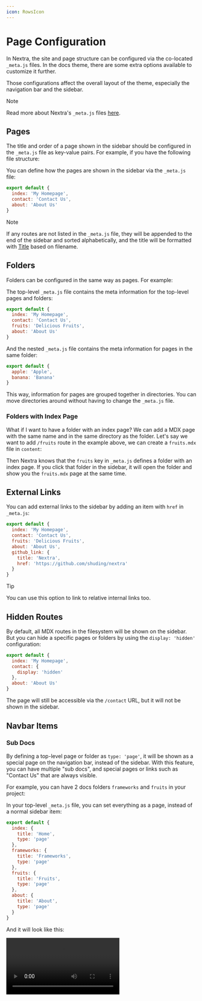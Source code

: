 ```yaml
---
icon: RowsIcon
---
```



# Page Configuration

In Nextra, the site and page structure can be configured via the co-located
`_meta.js` files. In the docs theme, there are some extra options available to
customize it further.

Those configurations affect the overall layout of the theme, especially the
navigation bar and the sidebar.

> [!NOTE]
>
> Read more about Nextra's `_meta.js` files
> [here](/docs/guide/organize-files#_metajs).

## Pages

The title and order of a page shown in the sidebar should be configured in the
`_meta.js` file as key-value pairs. For example, if you have the following file
structure:

<FileTree>
  <FileTree.Folder name="content" defaultOpen>
    <FileTree.File name="_meta.js" />
    <FileTree.File name="about.mdx" />
    <FileTree.File name="contact.mdx" />
    <FileTree.File name="index.mdx" />
  </FileTree.Folder>
</FileTree>

You can define how the pages are shown in the sidebar via the `_meta.js` file:

```js filename="_meta.js"
export default {
  index: 'My Homepage',
  contact: 'Contact Us',
  about: 'About Us'
}
```

> [!NOTE]
>
> If any routes are not listed in the `_meta.js` file, they will be appended to
> the end of the sidebar and sorted alphabetically, and the title will be
> formatted with [Title](https://title.sh) based on filename.

## Folders

Folders can be configured in the same way as pages. For example:

<FileTree>
  <FileTree.Folder name="content" defaultOpen>
    <FileTree.Folder name="fruits" defaultOpen>
      <FileTree.File name="_meta.js" />
      <FileTree.File name="apple.mdx" />
      <FileTree.File name="banana.mdx" />
    </FileTree.Folder>
    <FileTree.File name="_meta.js" />
    <FileTree.File name="about.mdx" />
    <FileTree.File name="contact.mdx" />
    <FileTree.File name="index.mdx" />
  </FileTree.Folder>
</FileTree>

The top-level `_meta.js` file contains the meta information for the top-level
pages and folders:

```js filename="content/_meta.js"
export default {
  index: 'My Homepage',
  contact: 'Contact Us',
  fruits: 'Delicious Fruits',
  about: 'About Us'
}
```

And the nested `_meta.js` file contains the meta information for pages in the
same folder:

```js filename="content/fruits/_meta.js"
export default {
  apple: 'Apple',
  banana: 'Banana'
}
```

This way, information for pages are grouped together in directories. You can
move directories around without having to change the `_meta.js` file.

### Folders with Index Page

What if I want to have a folder with an index page? We can add a MDX page with
the same name and in the same directory as the folder. Let's say we want to add
`/fruits` route in the example above, we can create a `fruits.mdx` file in
`content`:

<FileTree>
  <FileTree.Folder name="content" defaultOpen>
    <FileTree.Folder name="fruits" defaultOpen>
      <FileTree.File name="_meta.js" />
      <FileTree.File name="apple.mdx" />
      <FileTree.File name="banana.mdx" />
    </FileTree.Folder>
    <FileTree.File name="_meta.js" />
    <FileTree.File name="about.mdx" />
    <FileTree.File name="contact.mdx" />
    <FileTree.File name="fruits.mdx" active />
    <FileTree.File name="index.mdx" />
  </FileTree.Folder>
</FileTree>

Then Nextra knows that the `fruits` key in `_meta.js` defines a folder with an
index page. If you click that folder in the sidebar, it will open the folder and
show you the `fruits.mdx` page at the same time.

## External Links

You can add external links to the sidebar by adding an item with `href` in
`_meta.js`:

```js filename="content/_meta.js" {6-9}
export default {
  index: 'My Homepage',
  contact: 'Contact Us',
  fruits: 'Delicious Fruits',
  about: 'About Us',
  github_link: {
    title: 'Nextra',
    href: 'https://github.com/shuding/nextra'
  }
}
```

> [!TIP]
>
> You can use this option to link to relative internal links too.

## Hidden Routes

By default, all MDX routes in the filesystem will be shown on the sidebar. But
you can hide a specific pages or folders by using the `display: 'hidden'`
configuration:

```js filename="content/_meta.js" {4}
export default {
  index: 'My Homepage',
  contact: {
    display: 'hidden'
  },
  about: 'About Us'
}
```

The page will still be accessible via the `/contact` URL, but it will not be
shown in the sidebar.

## Navbar Items

### Sub Docs

By defining a top-level page or folder as `type: 'page'`, it will be shown as a
special page on the navigation bar, instead of the sidebar. With this feature,
you can have multiple "sub docs", and special pages or links such as "Contact
Us" that are always visible.

For example, you can have 2 docs folders `frameworks` and `fruits` in your
project:

<FileTree>
  <FileTree.Folder name="content" defaultOpen>
    <FileTree.Folder name="frameworks" defaultOpen>
      <FileTree.File name="react.mdx" />
      <FileTree.File name="svelte.mdx" />
      <FileTree.File name="vue.mdx" />
    </FileTree.Folder>
    <FileTree.Folder name="fruits" defaultOpen>
      <FileTree.File name="apple.mdx" />
      <FileTree.File name="banana.mdx" />
    </FileTree.Folder>
    <FileTree.File name="_meta.js" />
    <FileTree.File name="about.mdx" />
    <FileTree.File name="index.mdx" />
  </FileTree.Folder>
</FileTree>

In your top-level `_meta.js` file, you can set everything as a page, instead of
a normal sidebar item:

```js filename="content/_meta.js"
export default {
  index: {
    title: 'Home',
    type: 'page'
  },
  frameworks: {
    title: 'Frameworks',
    type: 'page'
  },
  fruits: {
    title: 'Fruits',
    type: 'page'
  },
  about: {
    title: 'About',
    type: 'page'
  }
}
```

And it will look like this:

<Video src="/assets/docs/sub-docs.mp4" />

<div className="mt-4 text-center text-sm">
  [Live example on
  StackBlitz](https://stackblitz.com/edit/nextra-2-docs-eszspq?file=pages%2F_meta.js)
</div>

You can also hide links like `Home` from the navbar with the
[`display: 'hidden'`](#hidden-routes) option.

### Menus

You can also add menus to the navbar using `type: 'menu'` and the `'items'`
option:

<Screenshot>![Navbar menu](/assets/docs/menu.png)</Screenshot>

<div className="mt-8 text-center text-sm">
  [Live example on
  StackBlitz](https://stackblitz.com/edit/nextra-2-docs-2qopvp?file=pages%2F_meta.js)
</div>

```js filename="content/_meta.js"
export default {
  company: {
    title: 'Company',
    type: 'menu',
    items: {
      about: {
        title: 'About',
        href: '/about'
      },
      contact: {
        title: 'Contact Us',
        href: 'mailto:hi@example.com'
      }
    }
  }
}
```

### Links

Same as the [External Links](#external-links) option, you can have external
links in the navbar too:

```js filename="content/_meta.js"
export default {
  index: {
    title: 'Home',
    type: 'page'
  },
  about: {
    title: 'About',
    type: 'page'
  },
  contact: {
    title: 'Contact Us',
    type: 'page',
    href: 'https://example.com/contact'
  }
}
```

## Fallbacks

In the [Sub Docs](#sub-docs) example above, we have to define the `type: 'page'`
option for every page. To make it easier, you can use the `'*'` key to define
the fallback configuration for all items in this folder:

```js filename="content/_meta.js" {2-4}
export default {
  '*': {
    type: 'page'
  },
  index: 'Home',
  frameworks: 'Frameworks',
  fruits: 'Fruits',
  about: 'About'
}
```

They are equivalent where all items have `type: 'page'` set.

## Separators

You can use a "placeholder" item with `type: 'separator'` to create a separator
line between items in the sidebar:

```js filename="_meta.js"
export default {
  index: 'My Homepage',
  '---': {
    type: 'separator'
  },
  contact: 'Contact Us'
}
```

> [!TIP]
>
> Use JSX elements to change the look of titles and separator lines in the
> sidebar.

## Advanced

### Theme Components

You can configure the theme for each page using the `'theme'` option. For
example, you can disable or enable specific components for specific pages:

```js filename="content/_meta.js"
export default {
  index: {
    title: 'Home',
    theme: {
      breadcrumb: false,
      footer: true,
      sidebar: false,
      toc: true,
      pagination: false
    }
  }
}
```

This option will be inherited by all child pages if set to a folder.

### Layouts

By default, each page has `layout: 'default'` in their theme config, which is
the default behavior.

#### Full Layout

You might want to render some page with the full container width and height, but
keep all the other styles. You can use the `'full'` layout to do that:

```js filename="content/_meta.js" {5}
export default {
  index: {
    title: 'Home',
    theme: {
      layout: 'full'
    }
  }
}
```

### Typesetting

The `'typesetting'` option controls typesetting details like font features,
heading styles and components like `<li>` and `<code>`. There are `'default'`
and `'article'` typesettings available in the docs theme.

The default one is suitable for most cases like documentation, but you can use
the `'article'` typesetting to make it look like an elegant article page:

```js filename="content/_meta.js" {5}
export default {
  about: {
    title: 'About Us',
    theme: {
      typesetting: 'article'
    }
  }
}
```

<div className="mt-4 text-center text-sm">
  [Live example on
  StackBlitz](https://stackblitz.com/edit/nextra-2-docs-hg77h3?file=pages%2F_meta.js,pages%2Findex.mdx)
</div>
